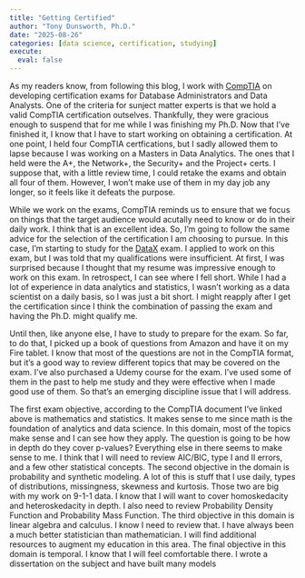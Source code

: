 ```yaml
---
title: "Getting Certified"
author: "Tony Dunsworth, Ph.D."
date: "2025-08-26"
categories: [data science, certification, studying]
execute: 
  eval: false
---
```


As my readers know, from following this blog, I work with [CompTIA](https://www.comptia.org/en-us/) on developing certification exams for Database Administrators and Data Analysts. One of the criteria for sunject matter experts is that we hold a valid CompTIA certification outselves. Thankfully, they were gracious enough to suspend that for me while I was finishing my Ph.D. Now that I've finished it, I know that I have to start working on obtaining a certification. At one point, I held four CompTIA certfications, but I sadly allowed them to lapse because I was working on a Masters in Data Analytics. The ones that I held were the A+, the Network+, the Security+ and the Project+ certs. I suppose that, with a little review time, I could retake the exams and obtain all four of them. However, I won't make use of them in my day job any longer, so it feels like it defeats the purpose. 

While we work on the exams, CompTIA reminds us to ensure that we focus on things that the target audience would acutally need to know or do in their daily work. I think that is an excellent idea. So, I'm going to follow the same advice for the selection of the certification I am choosing to pursue. In this case, I'm starting to study for the [DataX](https://partners.comptia.org/docs/default-source/resources/comptia-datax-dy0-001-exam-objectives-(5-0)) exam. I applied to work on this exam, but I was told that my qualifications were insufficient. At first, I was surprised because I thought that my resume was impressive enough to work on this exam. In retrospect, I can see where I fell short. While I had a lot of experience in data analytics and statistics, I wasn't working as a data scientist on a daily basis, so I was just a bit short. I might reapply after I get the certification since I think the combination of passing the exam and having the Ph.D. might qualify me. 

Until then, like anyone else, I have to study to prepare for the exam. So far, to do that, I picked up a book of questions from Amazon and have it on my Fire tablet. I know that most of the questions are not in the CompTIA format, but it's a good way to review different topics that may be covered on the exam. I've also purchased a Udemy course for the exam. I've used some of them in the past to help me study and they were effective when I made good use of them. So that's an emerging discipline issue that I will address. 

The first exam objective, according to the CompTIA document I've linked above is mathematics and statistics. It makes sense to me since math is the foundation of analytics and data science. In this domain, most of the topics make sense and I can see how they apply. The question is going to be how in depth do they cover p-values? Everything else in there seems to make sense to me. I think that I will need to review AIC/BIC, type I and II errors, and a few other statistical concepts. The second objective in the domain is probability and synthetic modeling. A lot of this is stuff that I use daily,  types of distributions, missingness, skewness and kurtosis. Those two are big with my work on 9-1-1 data. I know that I will want to cover homoskedacity and heteroskedacity in depth. I also need to review Probability Density Function and Probability Mass Function. The third objective in this domain is linear algebra and calculus. I know I need to review that. I have always been a much better statistician than mathematician. I will find additional resources to augment my education in this area. The final objective in this domain is temporal. I know that I will feel comfortable there. I wrote a dissertation on the subject and have built many models 